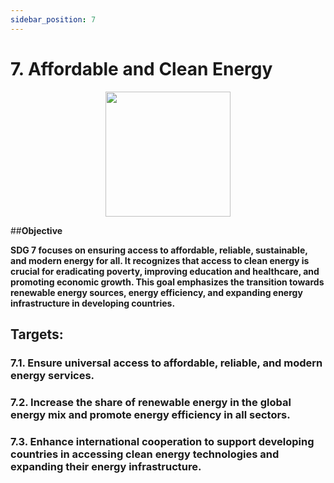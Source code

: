 ```yaml
---
sidebar_position: 7
---
```

# 7. Affordable and Clean Energy

<p align="center"><img src="https://www.un.org/sustainabledevelopment/wp-content/uploads/2019/08/E-Goal-07-1024x1024.png" width="200" height="200"/></p>

##**Objective**

**SDG 7 focuses on ensuring access to affordable, reliable, sustainable, and modern energy for all. It recognizes that access to clean energy is crucial for eradicating poverty, improving education and healthcare, and promoting economic growth. This goal emphasizes the transition towards renewable energy sources, energy efficiency, and expanding energy infrastructure in developing countries.**

## Targets:
    
### 7.1. Ensure universal access to affordable, reliable, and modern energy services.

### 7.2. Increase the share of renewable energy in the global energy mix and promote energy efficiency in all sectors.

### 7.3. Enhance international cooperation to support developing countries in accessing clean energy technologies and expanding their energy infrastructure.